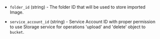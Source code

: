 <!-- Code generated from the comments of the Config struct in post-processor/yandex-import/post-processor.go; DO NOT EDIT MANUALLY -->

- `folder_id` (string) - The folder ID that will be used to store imported Image.

- `service_account_id` (string) - Service Account ID with proper permission to use Storage service
  for operations 'upload' and 'delete' object to `bucket`.
